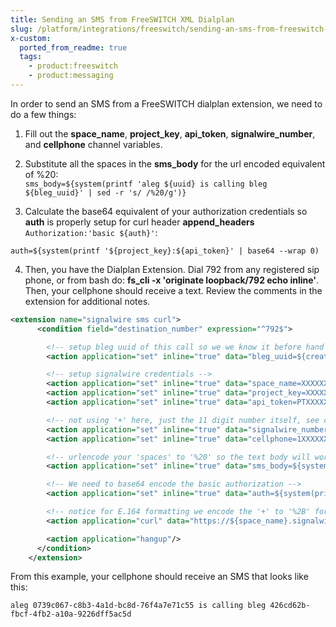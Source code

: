 ```yaml
---
title: Sending an SMS from FreeSWITCH XML Dialplan
slug: /platform/integrations/freeswitch/sending-an-sms-from-freeswitch-xml-dialplan-through-signalwire-cloud
x-custom:
  ported_from_readme: true
  tags:
    - product:freeswitch
    - product:messaging
---
```



In order to send an SMS from a FreeSWITCH dialplan extension, we need to do a few things:

1. Fill out the **space_name**, **project_key**, **api_token**, **signalwire_number**, and **cellphone** channel variables.

2. Substitute all the spaces in the **sms_body** for the url encoded equivalent of %20:  
   `sms_body=${system(printf 'aleg ${uuid} is calling bleg ${bleg_uuid}' | sed -r 's/ /%20/g')}`

3. Calculate the base64 equivalent of your authorization credentials so **auth** is properly setup for curl header **append_headers** `Authorization:'basic ${auth}'`:

`auth=${system(printf '${project_key}:${api_token}' | base64 --wrap 0)`

4. Then, you have the Dialplan Extension. Dial 792 from any registered sip phone, or from bash do: **fs_cli -x 'originate loopback/792 echo inline'**. Then, your cellphone should receive a text. Review the comments in the extension for additional notes.

```xml
<extension name="signalwire sms curl">
      <condition field="destination_number" expression="^792$">

        <!-- setup bleg uuid of this call so we we know it before hand -->
        <action application="set" inline="true" data="bleg_uuid=${create_uuid()}"/>

        <!-- setup signalwire credentials -->
        <action application="set" inline="true" data="space_name=XXXXXX"/>
        <action application="set" inline="true" data="project_key=XXXXXXXX-XXXX-XXXX-XXXX-XXXXXXXXXXX"/>
        <action application="set" inline="true" data="api_token=PTXXXXXXXXXXXXXXXXXXXXXXXXXXXXXXXXXXXXXXXXXXXXXX"/>

        <!-- not using '+' here, just the 11 digit number itself, see curl line below -->
        <action application="set" inline="true" data="signalwire_number=1XXXXXXXXXX"/>
        <action application="set" inline="true" data="cellphone=1XXXXXXXXXX"/>

        <!-- urlencode your 'spaces' to '%20' so the text body will work in the url, may need to consider other untested puncuations -->
        <action application="set" inline="true" data="sms_body=${system(printf 'aleg ${uuid} is calling bleg ${bleg_uuid}' | sed -r 's/ /%20/g')}"/>

        <!-- We need to base64 encode the basic authorization -->
        <action application="set" inline="true" data="auth=${system(printf '${project_key}:${api_token}' | base64 --wrap 0)}"/>

        <!-- notice for E.164 formatting we encode the '+' to '%2B' for the 'From' and 'To' params on the URL -->
        <action application="curl" data="https://${space_name}.signalwire.com/api/laml/2010-04-01/Accounts/${project_key}/Messages.json?From=%2B${signalwire_number}&To=%2B${cellphone}&Body=${sms_body} append_headers Authorization:'basic ${auth}' post"/>

        <action application="hangup"/>
      </condition>
    </extension>
```

From this example, your cellphone should receive an SMS that looks like this:

`​​​​​​​aleg 0739c067-c8b3-4a1d-bc8d-76f4a7e71c55 is calling bleg 426cd62b-fbcf-4fb2-a10a-9226dff5ac5d`
